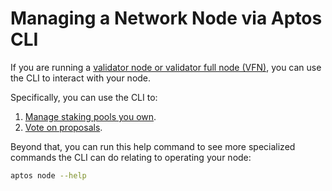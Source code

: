 # Managing a Network Node via Aptos CLI

If you are running a [validator node or validator full node (VFN)](../../../nodes/validator-node/index.mdx), you can use the CLI to interact with your node.

Specifically, you can use the CLI to:

1. [Manage staking pools you own](../../../nodes/validator-node/operator/staking-pool-operations.mdx).
2. [Vote on proposals](../../../nodes/validator-node/voter/index.mdx).

Beyond that, you can run this help command to see more specialized commands the CLI can do relating to operating your node:

```bash
aptos node --help
```
